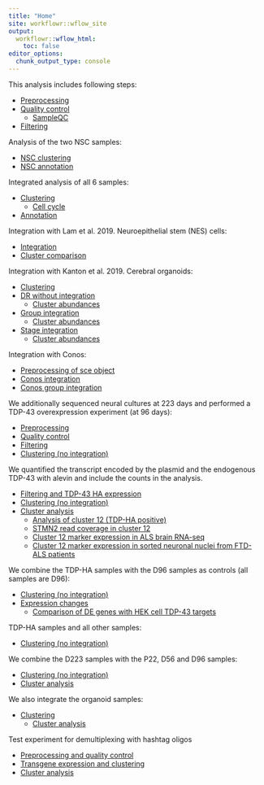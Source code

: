 ```yaml
---
title: "Home"
site: workflowr::wflow_site
output:
  workflowr::wflow_html:
    toc: false
editor_options:
  chunk_output_type: console
---
```


This analysis includes following steps:

- [Preprocessing](01-preprocessing.html)
- [Quality control](02-quality_control.html)
    - [SampleQC](02.1-SampleQC.html)
- [Filtering](03-filtering.html)

Analysis of the two NSC samples:

- [NSC clustering](NSC-1-clustering.html)
- [NSC annotation](NSC-2-annotation.html)

Integrated analysis of all 6 samples:

- [Clustering](04-clustering.html)
    - [Cell cycle](04.1-cell_cycle.html)
- [Annotation](05-annotation.html)

Integration with Lam et al. 2019.
Neuroepithelial stem (NES) cells:

- [Integration](Lam-01-NSC_integration.html)
- [Cluster comparison](Lam-02-NSC_annotation.html)

Integration with Kanton et al. 2019.
Cerebral organoids:

- [Clustering](organoid-01-clustering.html)
- [DR without integration](organoid-02-integration.html)
    - [Cluster abundances](organoid-03-cluster_analysis.html)
- [Group integration](organoid-04-group_integration.html)
    - [Cluster abundances](organoid-05-group_integration_cluster_analysis.html)
- [Stage integration](organoid-04-stage_integration.html)
    - [Cluster abundances](organoid-05-stage_integration_cluster_analysis.html)
    
Integration with Conos:

- [Preprocessing of sce object](organoid-06-1-prepare-sce.html)
- [Conos integration](organoid-06-conos-analysis.html)
- [Conos group integration](organoid-06-group-integration-conos-analysis.html)


We additionally sequenced neural cultures at 223 days and performed a TDP-43 overexpression experiment (at 96 days):

- [Preprocessing](TDP-01-preprocessing.html)
- [Quality control](TDP-02-quality_control.html)
- [Filtering](TDP-03-filtering.html)
- [Clustering (no integration)](TDP-04-clustering.html)

We quantified the transcript encoded by the plasmid and the endogenous TDP-43 with alevin and include the counts in the analysis.

- [Filtering and TDP-43 HA expression](TDP-05-00-filtering-plasmid-QC.html)
- [Clustering (no integration)](TDP-05-plasmid_expression.html)
- [Cluster analysis](TDP-06-cluster_analysis.html)
    - [Analysis of cluster 12 (TDP-HA positive)](TDP-07-cluster_12.html)
    - [STMN2 read coverage in cluster 12](TDP-07-01-STMN2_expression.html)
    - [Cluster 12 marker expression in ALS brain RNA-seq](TDP-07-02-Prudencio_marker_expression.html)
    - [Cluster 12 marker expression in sorted neuronal nuclei from FTD-ALS patients](TDP-07-03-Liu_sorted_nuclei_marker_expression.html)
    
We combine the TDP-HA samples with the D96 samples as controls (all samples are D96):

- [Clustering (no integration)](TDP-08-00-clustering-HA-D96.html)
- [Expression changes](TDP-08-01-HA-D96-expression-changes.html)
    - [Comparison of DE genes with HEK cell TDP-43 targets](TDP-08-02-TDP_target_genes.html)

TDP-HA samples and all other samples: 

- [Clustering (no integration)](TDP-08-clustering-timeline-HA.html)

We combine the D223 samples with the P22, D56 and D96 samples:

- [Clustering (no integration)](06-clustering-all-timepoints.html)
- [Cluster analysis](07-cluster-analysis-all-timepoints.html)

We also integrate the organoid samples:

- [Clustering](timepoints-01-organoid-integration.html)
    - [Cluster analysis](timepoints-02-cluster-analysis.html)



Test experiment for demultiplexing with hashtag oligos

- [Preprocessing and quality control](CH-test-01-preprocessing.html)
- [Transgene expression and clustering](CH-test-02-transgene-expression.html)
- [Cluster analysis](CH-test-03-cluster-analysis.html)
